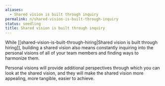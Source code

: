 ```yaml
---
aliases:
  - Shared vision is built through inquiry
permalink: n/shared-vision-is-built-through-inquiry
status: seedling
title: Shared vision is built through inquiry
---
```

While [[shared-vision-is-built-through-hiring|Shared vision is built through hiring]], building a shared vision also means constantly inquiring into the personal visions of all of your team members and finding ways to harmonize them.

Personal visions will provide additional perspectives through which you can look at the shared vision, and they will make the shared vision more appealing, more tangible, easier to achieve.

